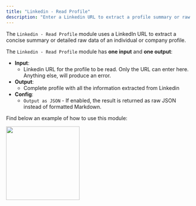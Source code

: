 ```yaml
---
title: "Linkedin - Read Profile"
description: "Enter a Linkedin URL to extract a profile summary or raw data"
---
```


The `Linkedin - Read Profile` module uses a LinkedIn URL to extract a concise summary or detailed raw data of an individual or company profile.

The `Linkedin - Read Profile` module has **one input** and **one output**:

- **Input**:
  - Linkedin URL for the profile to be read. Only the URL can enter here. Anything else, will produce an error.
- **Output**:
  - Complete profile with all the information extracted from Linkedin
- **Config**:
  - `Output as JSON` - If enabled, the result is returned as raw JSON instead of formatted Markdown.

Find below an example of how to use this module:

<img height="200" src="/images/ReadProfile.png" />
